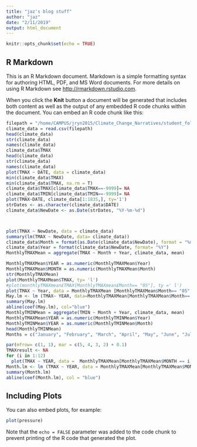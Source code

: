 ```yaml
---
title: "jaz's blog stuff"
author: "jaz"
date: "2/11/2019"
output: html_document
---
```


```r
knitr::opts_chunk$set(echo = TRUE)
```

## R Markdown

This is an R Markdown document. Markdown is a simple formatting syntax for authoring HTML, PDF, and MS Word documents. For more details on using R Markdown see <http://rmarkdown.rstudio.com>.

When you click the **Knit** button a document will be generated that includes both content as well as the output of any embedded R code chunks within the document. You can embed an R code chunk like this:

```r
filepath = "/home/CAMPUS/jryn2015/Climate_Change_Narratives/student_folders/Randle/chicagodata.csv"
climate_data = read.csv(filepath)
head(climate_data)
str(climate_data)
names(climate_data)
climate_data$TMAX
head(climate_data)
str(climate_data)
names(climate_data)
plot(TMAX ~ DATE, data = climate_data)
min(climate_data$TMAX)
min(climate_data$TMAX, na.rm = T)
climate_data$TMAX[climate_data$TMAX==-9999]= NA
climate_data$TMIN[climate_data$TMIN==-9999]= NA
plot(TMAX~DATE, climate_data[1:1835,], ty='1')
strDates <- as.character(climate_data$DATE)
climate_data$NewDate <- as.Date(strDates, "%Y-%m-%d")



plot(TMAX ~ NewDate, data = climate_data)
summary(lm(TMAX ~ NewDate, data= climate_data))
climate_data$Month = format(as.Date(climate_data$NewDate), format = "%m")
climate_data$Year = format(climate_data$NewDate, format= "%Y")
MonthlyTMAXMean = aggregate(TMAX ~ Month + Year, climate_data, mean)

MonthlyTMAXMean$YEAR = as.numeric(MonthlyTMAXMean$Year)
MonthlyTMAXMean$MONTH = as.numeric(MonthlyTMAXMean$Month)
str(MonthlyTMAXMean)
plot(MonthlyTMAXMean$TMAX, ty= 'l')
#plot(monthlyTMAXmean£TMAX[MonthlyTMAXmean£Month== "05"], ty =' l')
plot(TMAX ~ Year, data = MonthlyTMAXMean [MonthlyTMAXMean$Month== "05",], ty= 'l', xlim=c(1950,2020))
May.lm <- lm (TMAX~ YEAR, data=MonthlyTMAXMean[MonthlyTMAXMean$Month== "05",])
summary(May.lm)
abline(coef(May.lm), col="blue")
MonthlyTMINMean = aggregate(TMIN ~ Month + Year, climate_data, mean)
MonthlyTMAXMean$YEAR = as.numeric(MonthlyTMINMean$Year)
MonthlyTMINMean$YEAR = as.numeric(MonthlyTMINMean$Month)
head(MonthlyTMINMean)
Months = c("January", "February", "March", "April", "May", "June", "July", "August", "September", "October", "November", "December")

par(mfrow= c(1, 1), mar = c(5, 4, 3, 2) + 0.1)
TMAXresult <- NA
for (i in 1:12)
  plot(TMAX ~ YEAR, data =  MonthlyTMAXMean[MonthlyTMAXMean$MONTH == i,], ty= "l", las = 1, xlim = c(1928, 2020), main = Months [i])
Month.lm <- lm (TMAX ~ YEAR, data = MonthlyTMAXMean[MonthlyTMAXMean$MONTH == i,])
summary(Month.lm)
abline(coef(Month.lm), col = "blue")


```

## Including Plots

You can also embed plots, for example:

```r
plot(pressure)
```

Note that the `echo = FALSE` parameter was added to the code chunk to prevent printing of the R code that generated the plot.
